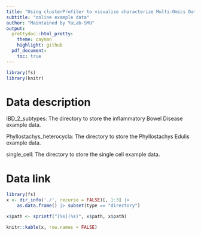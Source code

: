 ```yaml
---
title: "Using clusterProfiler to visualise characterize Multi-Omics Data"
subtitle: "online example data"
author: "Maintained by YuLab-SMU"
output:
  prettydoc::html_pretty:
    theme: cayman
    highlight: github
  pdf_document:
    toc: true
---
```




```r
library(fs)
library(knitr)
```

# Data description

IBD_2_subtypes: The directory to store the inflammatory Bowel Disease example data.

Phyllostachys_heterocycla: The directory to store the Phyllostachys Edulis example data. 

single_cell: The directory to store the single cell example data.

# Data link
```r
library(fs)
x <- dir_info('./', recurse = FALSE)[, 1:3] |>
    as.data.frame() |> subset(type == "directory")

x$path <- sprintf("[%s](%s)", x$path, x$path)

knitr::kable(x, row.names = FALSE)
```
